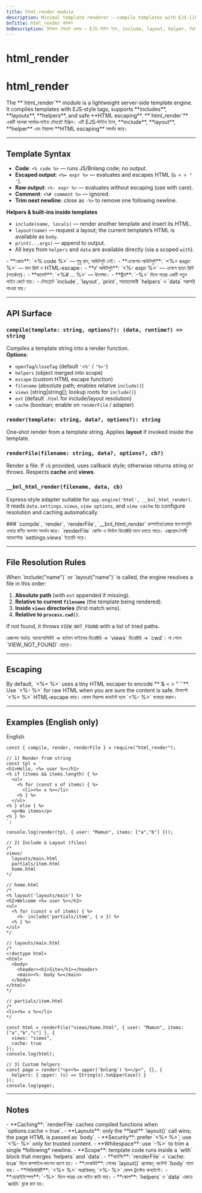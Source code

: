 ```yaml
---
title: html_render module
description: Minimal template renderer — compile templates with EJS-like tags, includes, layouts, helpers, and safe HTML escaping. Provides compile(), render(), renderFile(), and Express-style adapter.
bnTitle: html_render মডিউল
bnDescription: মিনিমাল টেমপ্লেট রেন্ডার — EJS-স্টাইল ট্যাগ, include, layout, helper, নিরাপদ HTML escaping সহ। compile(), render(), renderFile() ও এক্সপ্রেস-শৈলী অ্যাডাপ্টার দেয়।
---
```


# <I18nEnglish>html_render</I18nEnglish>
# <I18nBangla>html_render</I18nBangla>


<I18nEnglish>
The **`html_render`** module is a lightweight server-side template engine. It compiles templates with EJS‑style tags, supports **includes**, **layouts**, **helpers**, and safe **HTML escaping**.
</I18nEnglish>

<I18nBangla>
**`html_render`** একটি হালকা সার্ভার‑সাইড টেমপ্লেট ইঞ্জিন। এটি EJS‑স্টাইল ট্যাগ, **include**, **layout**, **helper** এবং নিরাপদ **HTML escaping** সমর্থন করে।
</I18nBangla>



---

## Template Syntax

<I18nEnglish>

- **Code**: `<% code %>` — runs JS/Bnlang code; no output.  
- **Escaped output**: `<%= expr %>` — evaluates and escapes HTML (`& < > " '`).  
- **Raw output**: `<%- expr %>` — evaluates without escaping (use with care).  
- **Comment**: `<%# comment %>` — ignored.  
- **Trim next newline**: close as `-%>` to remove one following newline.  

**Helpers & built‑ins inside templates**
- `include(name, locals)` — render another template and insert its HTML.  
- `layout(name)` — request a layout; the current template’s HTML is available as `body`.  
- `print(...args)` — append to output.  
- All keys from `helpers` and `data` are available directly (via a scoped `with`).

</I18nEnglish>

<I18nBangla>
- **কোড**: `<% code %>` — শুধু রান, আউটপুট নেই।  
- **এস্কেপড আউটপুট**: `<%= expr %>` — মান প্রিন্ট ও HTML‑escape।  
- **র’ আউটপুট**: `<%- expr %>` — এস্কেপ ছাড়া প্রিন্ট (সতর্কতা)।  
- **কমেন্ট**: `<%# ... %>` — উপেক্ষা।  
- **ট্রিম**: `-%>` দিলে পরের একটি নতুন লাইন কেটে যায়।  
- টেমপ্লেটে `include`, `layout`, `print`, সহায়তাকারী `helpers` ও `data` সরাসরি পাওয়া যায়।
</I18nBangla>



---

## API Surface

<I18nEnglish>

### `compile(template: string, options?): (data, runtime?) => string`
Compiles a template string into a render function.  
**Options**:
- `openTag`/`closeTag` (default `'<%'` / `'%>'`)
- `helpers` (object merged into scope)
- `escape` (custom HTML escape function)
- `filename` (absolute path; enables relative `include()`)
- `views` (string|string[]; lookup roots for `include()`)
- `ext` (default `.html` for include/layout resolution)
- `cache` (boolean; enable on `renderFile` / adapter)

### `render(template: string, data?, options?): string`
One‑shot render from a template string. Applies **layout** if invoked inside the template.

### `renderFile(filename: string, data?, options?, cb?)`
Render a file. If `cb` provided, uses callback style; otherwise returns string or throws. Respects **cache** and **views**.

### `__bnl_html_render(filename, data, cb)`
Express‑style adapter suitable for `app.engine('html', __bnl_html_render)`. It reads `data.settings.views`, `view options`, and `view cache` to configure resolution and caching automatically.

</I18nEnglish>

<I18nBangla>
### `compile`, `render`, `renderFile`, `__bnl_html_render`
কম্পাইল/রেন্ডার ফাংশনগুলি ওপরে বর্ণিত অপশন সমর্থন করে। `renderFile` কেশিং ও ভিউস ডিরেক্টরি মানে চলতে পারে। এক্সপ্রেস‑শৈলী অ্যাডাপ্টার `settings.views` ইত্যাদি পড়ে।
</I18nBangla>



---

## File Resolution Rules

<I18nEnglish>
When `include("name")` or `layout("name")` is called, the engine resolves a file in this order:

1. **Absolute path** (with `ext` appended if missing).  
2. **Relative to current `filename`** (the template being rendered).  
3. **Inside `views` directories** (first match wins).  
4. **Relative to `process.cwd()`**.  

If not found, it throws `VIEW_NOT_FOUND` with a list of tried paths.
</I18nEnglish>

<I18nBangla>
রেজলভ অর্ডার: অ্যাবসোলিউট → বর্তমান ফাইলের ডিরেক্টরি → `views` ডিরেক্টরি → `cwd`। না পেলে `VIEW_NOT_FOUND` ছোড়ে।
</I18nBangla>



---

## Escaping

<I18nEnglish>
By default, `<%= %>` uses a tiny HTML escaper to encode **`& < > " '`**. Use `<%- %>` for raw HTML when you are sure the content is safe.
</I18nEnglish>

<I18nBangla>
ডিফল্টে `<%= %>` HTML‑escape করে। কেবল নিরাপদ কনটেন্ট হলে `<%- %>` ব্যবহার করুন।
</I18nBangla>



---

## Examples (English only)

<Tabs defaultValue="english" className="w-full">
  <TabsList>
    <TabsTrigger value="english">English</TabsTrigger>
  </TabsList>

  <TabsContent value="english">

```bnl
const { compile, render, renderFile } = require("html_render");

// 1) Render from string
const tpl = `
<h1>Hello, <%= user %></h1>
<% if (items && items.length) { %>
  <ul>
    <% for (const x of items) { %>
      <li><%= x %></li>
    <% } %>
  </ul>
<% } else { %>
  <p>No items</p>
<% } %>
`;

console.log(render(tpl, { user: "Mamun", items: ["a","b"] }));

// 2) Include & Layout (files)
/*
views/
  layouts/main.html
  partials/item.html
  home.html
*/

// home.html
/*
<% layout('layouts/main') %>
<h2>Welcome <%= user %></h2>
<ul>
  <% for (const x of items) { %>
    <%- include('partials/item', { x }) %>
  <% } %>
</ul>
*/

// layouts/main.html
/*
<!doctype html>
<html>
  <body>
    <header><h1>Site</h1></header>
    <main><%- body %></main>
  </body>
</html>
*/

// partials/item.html
/*
<li><%= x %></li>
*/

const html = renderFile("views/home.html", { user: "Mamun", items: ["a","b","c"] }, {
  views: "views",
  cache: true
});
console.log(html);

// 3) Custom helpers
const page = render("<p><%= upper('bnlang') %></p>", {}, {
  helpers: { upper: (s) => String(s).toUpperCase() }
});
console.log(page);
```

  </TabsContent>
</Tabs>

---

## Notes

<I18nEnglish>
- **Caching**: `renderFile` caches compiled functions when `options.cache = true`.  
- **Layouts**: only the **last** `layout()` call wins; the page HTML is passed as `body`.  
- **Security**: prefer `<%= %>`; use `<%- %>` only for trusted content.  
- **Whitespace**: use `-%>` to trim a single *following* newline.  
- **Scope**: template code runs inside a `with` block that merges `helpers` and `data`.  
</I18nEnglish>

<I18nBangla>
- **ক্যাশিং**: `renderFile` এ `cache: true` দিলে কম্পাইল‑ফাংশন ক্যাশ হয়।  
- **লেআউট**: শেষের `layout()` প্রযোজ্য; কন্টেন্ট `body` নামে যায়।  
- **সিকিউরিটি**: `<%= %>` অগ্রাধিকার; `<%- %>` কেবল ট্রাস্টেড কনটেন্টে।  
- **হোয়াইটস্পেস**: `-%>` দিলে পরের এক লাইন কাটা যায়।  
- **স্কোপ**: `helpers` ও `data` একত্রে `with` ব্লকে রান হয়।  
</I18nBangla>


